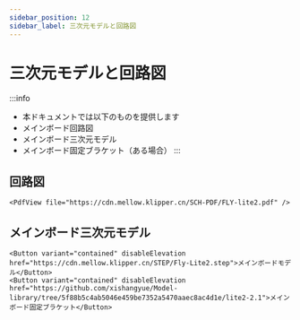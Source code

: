 ```yaml
---
sidebar_position: 12
sidebar_label: 三次元モデルと回路図
---
```


# 三次元モデルと回路図

:::info
* 本ドキュメントでは以下のものを提供します
* メインボード回路図
* メインボード三次元モデル
* メインボード固定ブラケット（ある場合）
:::

## 回路図

    <PdfView file="https://cdn.mellow.klipper.cn/SCH-PDF/FLY-lite2.pdf" />


## メインボード三次元モデル

    <Button variant="contained" disableElevation href="https://cdn.mellow.klipper.cn/STEP/Fly-Lite2.step">メインボードモデル</Button>
    <Button variant="contained" disableElevation href="https://github.com/xishangyue/Model-library/tree/5f88b5c4ab5046e459be7352a5470aaec8ac4d1e/lite2-2.1">メインボード固定ブラケット</Button>
